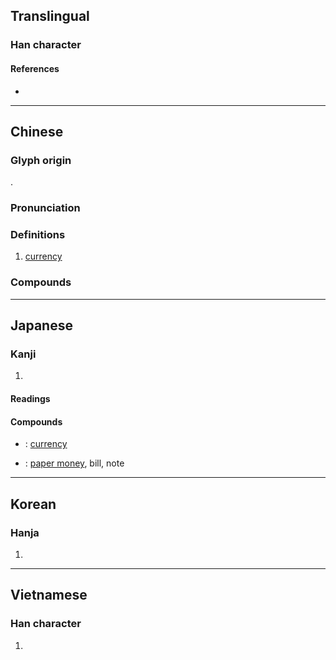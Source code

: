 {{also|币}}
{{character info/new}}
==Translingual==

===Han character===
{{Han char|rn=50|rad=巾|as=12|sn=15|four=98227|canj=FKLB|ids=⿱敝巾}}

====References====
* {{Han ref|kx=0337.020|dkj=09088|dj=0644.010|hdz=10753.010|uh=5E63|ud=24163|bh=B9F4|bd=47604}}

----

==Chinese==
{{zh-forms|s=币}}

===Glyph origin===
{{Han etym}}
{{Han compound|敝|巾|c1=p|c2=s|t2=towel|ls=psc}}.

===Pronunciation===
{{zh-pron
|m=bì
|ma=y
|c=bai6
|h=pfs=pi
|md=bê
|mn=qz,twv,xm:pē/zz:pī/tw,xm:pè
|mn-t=bi6
|w=3bi
|mc=y
|oc=y
|cat=n
}}

===Definitions===
{{zh-hanzi}}

# [[currency]]

===Compounds===
{{zh-der|貨幣|港幣|硬幣|外幣|紙幣|金幣|錢幣|幣值|銀幣|法幣|澳幣|一角銀幣|人民幣|人民幣元|代幣|偽幣|儲備貨幣|儲幣|冥幣|刀幣|制幣|加密貨幣|加幣|劣幣驅逐良幣|卑辭厚幣|單一貨幣|變造幣|古幣|國際貨幣|國際貨幣基金|國際貨幣基金會|國際貨幣基金組織|幣別|幣制|幣制改革|投幣|投幣口|投硬幣|新臺幣|本位貨幣|本幣|歐洲貨幣|比特幣|泉幣|法定貨幣|流通貨幣|電子貨幣|百度幣|硬幣坯|硬貨幣|貨幣主義|貨幣交換|貨幣供應量|貨幣兌換|貨幣升值|貨幣單位|貨幣危機|貨幣回籠|貨幣地租|貨幣工資|貨幣市場|貨幣平價|貨幣政策|貨幣流通量|貨幣貶值|貨幣資本|贗幣|軟幣|輔幣|邊幣|通用貨幣|造幣廠|錢幣學|銅幣|鑄幣|鑄幣權|鎳幣}}

----

==Japanese==
{{wikipedia|lang=en|Gohei}}
{{wikipedia|lang=en|Ōnusa}}

===Kanji===
{{ja-kanji|grade=c|rs=巾12}}

# {{defn|lang=ja|sort=巾12}}

====Readings====
{{ja-readings
|goon=べ
|kanon=へい
|kun=ぬさ-, みてぐら-, ぜに-, たから
}}

====Compounds====
* {{ja-r|貨幣|かへい}}: [[currency]]
* {{ja-r|紙幣|しへい}}: [[paper money]], bill, note

----

==Korean==

===Hanja===
{{ko-hanja|hangeul=폐|mr=p'ye}}

# {{defn|lang=ko|sort=巾12}}

----

==Vietnamese==

===Han character===
{{vi-hantu|[[tệ]], [[giẻ]]|rs=巾12}}

# {{defn|lang=vi}}